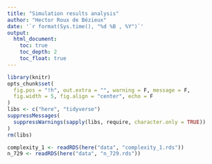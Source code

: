 ```yaml
---
title: "Simulation results analysis"
author: "Hector Roux de Bézieux"
date: '`r format(Sys.time(), "%d %B , %Y")`'
output:
  html_document:
    toc: true
    toc_depth: 2
    toc_float: true
---
```


```r
library(knitr)
opts_chunk$set(
  fig.pos = "!h", out.extra = "", warning = F, message = F,
  fig.width = 5, fig.align = "center", echo = F
)
libs <- c("here", "tidyverse")
suppressMessages(
  suppressWarnings(sapply(libs, require, character.only = TRUE))
)
rm(libs)
```

```r
complexity_1 <- readRDS(here("data", "complexity_1.rds"))
n_729 <- readRDS(here("data", "n_729.rds"))
```
